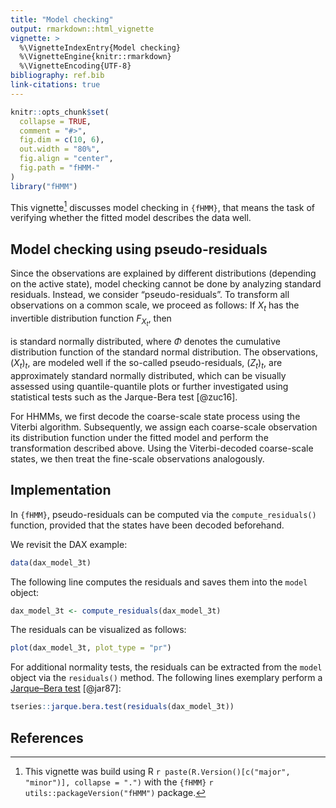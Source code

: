 ---
title: "Model checking"
output: rmarkdown::html_vignette
vignette: >
  %\VignetteIndexEntry{Model checking}
  %\VignetteEngine{knitr::rmarkdown}
  %\VignetteEncoding{UTF-8}
bibliography: ref.bib
link-citations: true
---

```{r, include = FALSE}
knitr::opts_chunk$set(
  collapse = TRUE,
  comment = "#>",
  fig.dim = c(10, 6),
  out.width = "80%",
  fig.align = "center",
  fig.path = "fHMM-"
)
library("fHMM")
```

This vignette^[This vignette was build using R `r paste(R.Version()[c("major", "minor")], collapse = ".")` with the `{fHMM}` `r utils::packageVersion("fHMM")` package.] discusses model checking in `{fHMM}`, that means the task of verifying whether the fitted model describes the data well.

## Model checking using pseudo-residuals

Since the observations are explained by different distributions (depending on the active state), model checking cannot be done by analyzing standard residuals. Instead, we consider "pseudo-residuals". To transform all observations on a common scale, we proceed as follows: If $X_t$ has the invertible distribution function $F_{X_t}$, then

\begin{align*}
Z_t=\Phi^{-1}(F_{X_t} (X_t))
\end{align*}

is standard normally distributed, where $\Phi$ denotes the cumulative distribution function of the standard normal distribution. The observations, $(X_t)_t$, are modeled well if the so-called pseudo-residuals, $(Z_t)_t$, are approximately standard normally distributed, which can be visually assessed using quantile-quantile plots or further investigated using statistical tests such as the Jarque-Bera test [@zuc16]. 

For HHMMs, we first decode the coarse-scale state process using the Viterbi algorithm. Subsequently, we assign each coarse-scale observation its distribution function under the fitted model and perform the transformation described above. Using the Viterbi-decoded coarse-scale states, we then treat the fine-scale observations analogously.

## Implementation

In `{fHMM}`, pseudo-residuals can be computed via the `compute_residuals()` function, provided that the states have been decoded beforehand.

We revisit the DAX example:

```{r dax model}
data(dax_model_3t)
```

The following line computes the residuals and saves them into the `model` object:

```{r res}
dax_model_3t <- compute_residuals(dax_model_3t)
```

The residuals can be visualized as follows:

```{r plot-res}
plot(dax_model_3t, plot_type = "pr")
```

For additional normality tests, the residuals can be extracted from the `model` object via the `residuals()` method. The following lines exemplary perform a [Jarque–Bera test](https://en.wikipedia.org/wiki/Jarque%E2%80%93Bera_test) [@jar87]:

```{r, message=FALSE}
tseries::jarque.bera.test(residuals(dax_model_3t))
```

## References
